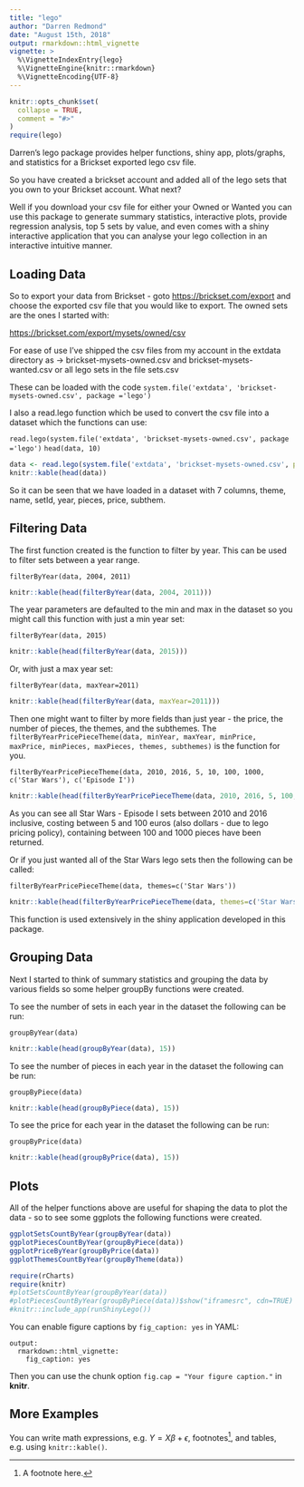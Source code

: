 ```yaml
---
title: "lego"
author: "Darren Redmond"
date: "August 15th, 2018"
output: rmarkdown::html_vignette
vignette: >
  %\VignetteIndexEntry{lego}
  %\VignetteEngine{knitr::rmarkdown}
  %\VignetteEncoding{UTF-8}
---
```


```r
knitr::opts_chunk$set(
  collapse = TRUE,
  comment = "#>"
)
require(lego)
```

Darren's lego package provides helper functions, shiny app, plots/graphs, and statistics for a Brickset exported lego csv file.

So you have created a brickset account and added all of the lego sets that you own to your Brickset account. What next?

Well if you download your csv file for either your Owned or Wanted you can use this package to generate summary statistics, interactive plots, provide regression analysis, top 5 sets by value, and even comes with a shiny interactive application that you can analyse your lego collection in an interactive intuitive manner.

## Loading Data

So to export your data from Brickset - goto [https://brickset.com/export](https://brickset.com/export) and choose the exported csv file that you would like to export. The owned sets are the ones I started with:

[https://brickset.com/export/mysets/owned/csv](https://brickset.com/export/mysets/owned/csv)

For ease of use I've shipped the csv files from my account in the extdata directory as -> brickset-mysets-owned.csv
and brickset-mysets-wanted.csv
or all lego sets in the file sets.csv

These can be loaded with the code `system.file('extdata', 'brickset-mysets-owned.csv', package ='lego')`

I also a read.lego function which be used to convert the csv file into a dataset which the functions can use:

`read.lego(system.file('extdata', 'brickset-mysets-owned.csv', package ='lego')`
`head(data, 10)`

```r
data <- read.lego(system.file('extdata', 'brickset-mysets-owned.csv', package ='lego'))
knitr::kable(head(data))
```

So it can be seen that we have loaded in a dataset with 7 columns, theme, name, setId, year, pieces, price, subthem.

## Filtering Data

The first function created is the function to filter by year. This can be used to filter sets between a year range.

`filterByYear(data, 2004, 2011)`

```r
knitr::kable(head(filterByYear(data, 2004, 2011)))
```

The year parameters are defaulted to the min and max in the dataset so you might call this function with just a min year set:

`filterByYear(data, 2015)`

```r
knitr::kable(head(filterByYear(data, 2015)))
```

Or, with just a max year set:

`filterByYear(data, maxYear=2011)`

```r
knitr::kable(head(filterByYear(data, maxYear=2011)))
```

Then one might want to filter by more fields than just year - the price, the number of pieces, the themes, and the subthemes.
The `filterByYearPricePieceTheme(data, minYear, maxYear, minPrice, maxPrice, minPieces, maxPieces, themes, subthemes)` is the function for you.

`filterByYearPricePieceTheme(data, 2010, 2016, 5, 10, 100, 1000, c('Star Wars'), c('Episode I'))`

```r
knitr::kable(head(filterByYearPricePieceTheme(data, 2010, 2016, 5, 100, 100, 1000, c('Star Wars'), c('Episode I'))))
```

As you can see all Star Wars - Episode I sets between 2010 and 2016 inclusive, costing between 5 and 100 euros (also dollars - due to lego pricing policy), containing between 100 and 1000 pieces have been returned.

Or if you just wanted all of the Star Wars lego sets then the following can be called:

`filterByYearPricePieceTheme(data, themes=c('Star Wars'))`

```r
knitr::kable(head(filterByYearPricePieceTheme(data, themes=c('Star Wars'))))
```

This function is used extensively in the shiny application developed in this package.

## Grouping Data

Next I started to think of summary statistics and grouping the data by various fields so some helper groupBy functions were created.

To see the number of sets in each year in the dataset the following can be run:

`groupByYear(data)`

```r
knitr::kable(head(groupByYear(data), 15))
```

To see the number of pieces in each year in the dataset the following can be run:

`groupByPiece(data)`

```r
knitr::kable(head(groupByPiece(data), 15))
```

To see the price for each year in the dataset the following can be run:

`groupByPrice(data)`

```r
knitr::kable(head(groupByPrice(data), 15))
```

## Plots

All of the helper functions above are useful for shaping the data to plot the data - so to see some ggplots the following functions were created.

```r
ggplotSetsCountByYear(groupByYear(data))
ggplotPiecesCountByYear(groupByPiece(data))
ggplotPriceByYear(groupByPrice(data))
ggplotThemesCountByYear(groupByTheme(data))
```

```r
require(rCharts)
require(knitr)
#plotSetsCountByYear(groupByYear(data))
#plotPiecesCountByYear(groupByPiece(data))$show("iframesrc", cdn=TRUE)
#knitr::include_app(runShinyLego())
```

You can enable figure captions by `fig_caption: yes` in YAML:

    output:
      rmarkdown::html_vignette:
        fig_caption: yes

Then you can use the chunk option `fig.cap = "Your figure caption."` in **knitr**.

## More Examples

You can write math expressions, e.g. $Y = X\beta + \epsilon$, footnotes^[A footnote here.], and tables, e.g. using `knitr::kable()`.
